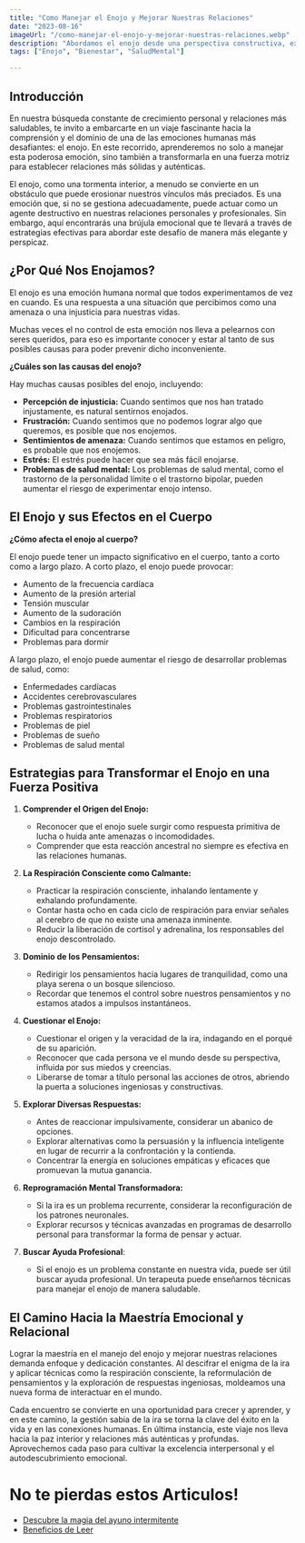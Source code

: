 ```yaml
---
title: "Como Manejar el Enojo y Mejorar Nuestras Relaciones"
date: "2023-08-16"
imageUrl: "/como-manejar-el-enojo-y-mejorar-nuestras-relaciones.webp"
description: "Abordamos el enojo desde una perspectiva constructiva, explorando métodos efectivos para manejar esta emoción y mejorar nuestras relaciones interpersonales. Descubre herramientas para la gestión del enojo y la construcción de conexiones más saludables."
tags: ["Enojo", "Bienestar", "SaludMental"]

---
```


<CustomImage
  src="https://raw.githubusercontent.com/sebiten/posts/main/images/como-manejar-el-enojo-y-mejorar-nuestras-relaciones.webp"
  alt="Como Manejar el Enojo y Mejorar Nuestras Relaciones"
/>

## **Introducción**

En nuestra búsqueda constante de crecimiento personal y relaciones más saludables, te invito a embarcarte en un viaje fascinante hacia la comprensión y el dominio de una de las emociones humanas más desafiantes: el enojo. En este recorrido, aprenderemos no solo a manejar esta poderosa emoción, sino también a transformarla en una fuerza motriz para establecer relaciones más sólidas y auténticas.

El enojo, como una tormenta interior, a menudo se convierte en un obstáculo que puede erosionar nuestros vínculos más preciados. Es una emoción que, si no se gestiona adecuadamente, puede actuar como un agente destructivo en nuestras relaciones personales y profesionales. Sin embargo, aquí encontrarás una brújula emocional que te llevará a través de estrategias efectivas para abordar este desafío de manera más elegante y perspicaz.

## ¿Por Qué Nos Enojamos?

El enojo es una emoción humana normal que todos experimentamos de vez en cuando. Es una respuesta a una situación que percibimos como una amenaza o una injusticia para nuestras vidas.

Muchas veces el no control de esta emoción nos lleva a pelearnos con seres queridos, para eso es importante conocer y estar al tanto de sus posibles causas para poder prevenir dicho inconveniente.

**¿Cuáles son las causas del enojo?**

Hay muchas causas posibles del enojo, incluyendo:

- **Percepción de injusticia:** Cuando sentimos que nos han tratado injustamente, es natural sentirnos enojados.
- **Frustración:** Cuando sentimos que no podemos lograr algo que queremos, es posible que nos enojemos.
- **Sentimientos de amenaza:** Cuando sentimos que estamos en peligro, es probable que nos enojemos.
- **Estrés:** El estrés puede hacer que sea más fácil enojarse.
- **Problemas de salud mental:** Los problemas de salud mental, como el trastorno de la personalidad límite o el trastorno bipolar, pueden aumentar el riesgo de experimentar enojo intenso.


## El Enojo y sus Efectos en el Cuerpo

**¿Cómo afecta el enojo al cuerpo?**

El enojo puede tener un impacto significativo en el cuerpo, tanto a corto como a largo plazo. A corto plazo, el enojo puede provocar:

- Aumento de la frecuencia cardíaca
- Aumento de la presión arterial
- Tensión muscular
- Aumento de la sudoración
- Cambios en la respiración
- Dificultad para concentrarse
- Problemas para dormir

A largo plazo, el enojo puede aumentar el riesgo de desarrollar problemas de salud, como:

- Enfermedades cardíacas
- Accidentes cerebrovasculares
- Problemas gastrointestinales
- Problemas respiratorios
- Problemas de piel
- Problemas de sueño
- Problemas de salud mental

## Estrategias para Transformar el Enojo en una Fuerza Positiva

1. **Comprender el Origen del Enojo:**

   - Reconocer que el enojo suele surgir como respuesta primitiva de lucha o huida ante amenazas o incomodidades.
   - Comprender que esta reacción ancestral no siempre es efectiva en las relaciones humanas.

2. **La Respiración Consciente como Calmante:**

   - Practicar la respiración consciente, inhalando lentamente y exhalando profundamente.
   - Contar hasta ocho en cada ciclo de respiración para enviar señales al cerebro de que no existe una amenaza inminente.
   - Reducir la liberación de cortisol y adrenalina, los responsables del enojo descontrolado.

3. **Dominio de los Pensamientos:**

   - Redirigir los pensamientos hacia lugares de tranquilidad, como una playa serena o un bosque silencioso.
   - Recordar que tenemos el control sobre nuestros pensamientos y no estamos atados a impulsos instantáneos.

4. **Cuestionar el Enojo:**

   - Cuestionar el origen y la veracidad de la ira, indagando en el porqué de su aparición.
   - Reconocer que cada persona ve el mundo desde su perspectiva, influida por sus miedos y creencias.
   - Liberarse de tomar a título personal las acciones de otros, abriendo la puerta a soluciones ingeniosas y constructivas.

5. **Explorar Diversas Respuestas:**

   - Antes de reaccionar impulsivamente, considerar un abanico de opciones.
   - Explorar alternativas como la persuasión y la influencia inteligente en lugar de recurrir a la confrontación y la contienda.
   - Concentrar la energía en soluciones empáticas y eficaces que promuevan la mutua ganancia.

6. **Reprogramación Mental Transformadora:**

   - Si la ira es un problema recurrente, considerar la reconfiguración de los patrones neuronales.
   - Explorar recursos y técnicas avanzadas en programas de desarrollo personal para transformar la forma de pensar y actuar.

7. **Buscar Ayuda Profesional**:

   - Si el enojo es un problema constante en nuestra vida, puede ser útil buscar ayuda profesional. Un terapeuta puede enseñarnos técnicas para manejar el enojo de manera saludable.

## El Camino Hacia la Maestría Emocional y Relacional

Lograr la maestría en el manejo del enojo y mejorar nuestras relaciones demanda enfoque y dedicación constantes. Al descifrar el enigma de la ira y aplicar técnicas como la respiración consciente, la reformulación de pensamientos y la exploración de respuestas ingeniosas, moldeamos una nueva forma de interactuar en el mundo.

Cada encuentro se convierte en una oportunidad para crecer y aprender, y en este camino, la gestión sabia de la ira se torna la clave del éxito en la vida y en las conexiones humanas. En última instancia, este viaje nos lleva hacia la paz interior y relaciones más auténticas y profundas. Aprovechemos cada paso para cultivar la excelencia interpersonal y el autodescubrimiento emocional.

# No te pierdas estos Articulos!

- [Descubre la magia del ayuno intermitente](https://abelardo.blog/posts/ayuno-intermitente)
- [Beneficios de Leer](https://abelardo.blog/posts/beneficios-de-leer) 